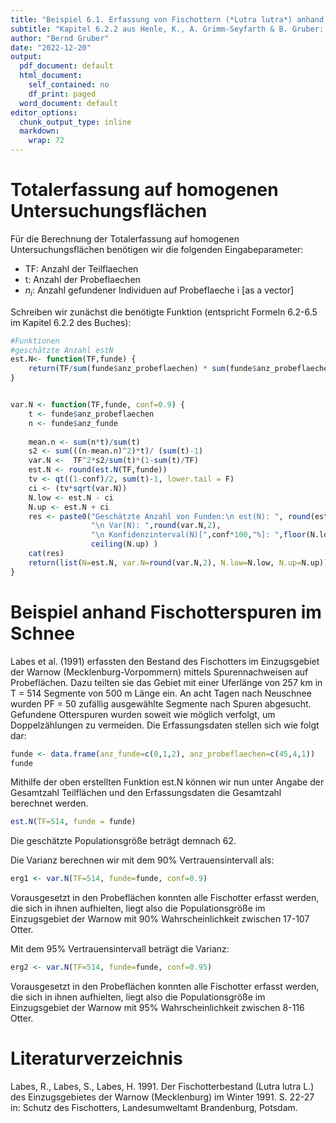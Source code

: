 ---
title: "Beispiel 6.1. Erfassung von Fischottern (*Lutra lutra*) anhand von Spuren"
subtitle: "Kapitel 6.2.2 aus Henle, K., A. Grimm-Seyfarth & B. Gruber: Erfassung und Analyse von Tierpopulationen. Ulmer Verlag"
author: "Bernd Gruber"
date: "2022-12-20"
output:
  pdf_document: default
  html_document:
    self_contained: no
    df_print: paged
  word_document: default
editor_options:
  chunk_output_type: inline
  markdown:
    wrap: 72
---

# Totalerfassung auf homogenen Untersuchungsflächen

Für die Berechnung der Totalerfassung auf homogenen Untersuchungsflächen benötigen wir die folgenden Eingabeparameter:

* TF: Anzahl der Teilflaechen
* t: Anzahl der Probeflaechen
* $n_i$: Anzahl gefundener Individuen auf Probeflaeche i [as a vector]

Schreiben wir zunächst die benötigte Funktion (entspricht Formeln 6.2-6.5 im Kapitel 6.2.2 des Buches):
```{r}
#Funktionen
#geschätzte Anzahl estN
est.N<- function(TF,funde) {
	return(TF/sum(funde$anz_probeflaechen) * sum(funde$anz_probeflaechen*funde$anz_funde))
}


var.N <- function(TF,funde, conf=0.9) {
	t <- funde$anz_probeflaechen
	n <- funde$anz_funde
	
	mean.n <- sum(n*t)/sum(t)
	s2 <- sum(((n-mean.n)^2)*t)/ (sum(t)-1)
	var.N <-  TF^2*s2/sum(t)*(1-sum(t)/TF)
	est.N <- round(est.N(TF,funde))
	tv <- qt((1-conf)/2, sum(t)-1, lower.tail = F)
	ci <- (tv*sqrt(var.N))
	N.low <- est.N - ci
	N.up <- est.N + ci 
	res <- paste0("Geschätzte Anzahl von Funden:\n est(N): ", round(est.N),
	              "\n Var(N): ",round(var.N,2), 
	              "\n Konfidenzinterval(N)[",conf*100,"%]: ",floor(N.low)," - ",
	              ceiling(N.up) )
	cat(res)
	return(list(N=est.N, var.N=round(var.N,2), N.low=N.low, N.up=N.up))
}

```

# Beispiel anhand Fischotterspuren im Schnee 
Labes et al. (1991) erfassten den Bestand des Fischotters im Einzugsgebiet der Warnow (Mecklenburg-Vorpommern) mittels Spurennachweisen auf Probeflächen. Dazu teilten sie das Gebiet mit einer Uferlänge von 257 km in T = 514 Segmente von 500 m Länge ein. An acht Tagen nach Neuschnee wurden PF = 50 zufällig ausgewählte Segmente nach Spuren abgesucht. Gefundene Otterspuren wurden soweit wie möglich verfolgt, um Doppelzählungen zu vermeiden. Die Erfassungsdaten stellen sich wie folgt dar:
```{r}
funde <- data.frame(anz_funde=c(0,1,2), anz_probeflaechen=c(45,4,1))
funde
```

Mithilfe der oben erstellten Funktion est.N können wir nun unter Angabe der Gesamtzahl Teilflächen und den Erfassungsdaten die Gesamtzahl berechnet werden.
```{r}
est.N(TF=514, funde = funde)
```
Die geschätzte Populationsgröße beträgt demnach 62. 

Die Varianz berechnen wir mit dem 90% Vertrauensintervall als:
```{r}
erg1 <- var.N(TF=514, funde=funde, conf=0.9)
```
Vorausgesetzt in den Probeflächen konnten alle Fischotter erfasst werden, die sich in ihnen aufhielten, liegt also die Populationsgröße im Einzugsgebiet der Warnow mit 90% Wahrscheinlichkeit zwischen 17-107 Otter.

Mit dem 95% Vertrauensintervall beträgt die Varianz:
```{r}
erg2 <- var.N(TF=514, funde=funde, conf=0.95)
```
Vorausgesetzt in den Probeflächen konnten alle Fischotter erfasst werden, die sich in ihnen aufhielten, liegt also die Populationsgröße im Einzugsgebiet der Warnow mit 95% Wahrscheinlichkeit zwischen 8-116 Otter.

# Literaturverzeichnis
Labes, R., Labes, S., Labes, H. 1991. Der Fischotterbestand (Lutra lutra L.) des Einzugsgebietes der Warnow (Mecklenburg) im Winter 1991. S. 22-27 in: Schutz des Fischotters, Landesumweltamt Brandenburg, Potsdam. 

